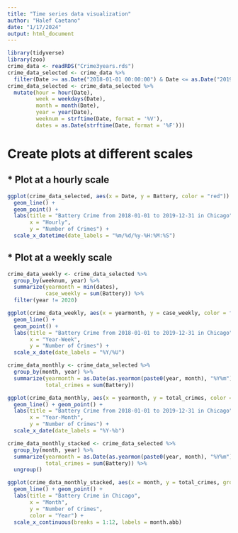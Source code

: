 ```yaml
---
title: "Time series data visualization"
author: "Halef Caetano"
date: "1/17/2024"
output: html_document
---
```


```r
library(tidyverse)
library(zoo)
crime_data <- readRDS("Crime3years.rds")
crime_data_selected <- crime_data %>%
  filter(Date >= as.Date("2018-01-01 00:00:00") & Date <= as.Date("2019-12-31 00:00:00"))
crime_data_selected <- crime_data_selected %>%
  mutate(hour = hour(Date),
         week = weekdays(Date),
         month = month(Date),
         year = year(Date),
         weeknum = strftime(Date, format = '%V'), 
         dates = as.Date(strftime(Date, format = '%F')))  
```


# Create plots at different scales

## * Plot at a hourly scale


```r
ggplot(crime_data_selected, aes(x = Date, y = Battery, color = "red")) +
  geom_line() +
  geom_point() +  
  labs(title = "Battery Crime from 2018-01-01 to 2019-12-31 in Chicago",
       x = "Hourly",
       y = "Number of Crimes") +
  scale_x_datetime(date_labels = "%m/%d/%y-%H:%M:%S")
```


## * Plot at a weekly scale

```r
crime_data_weekly <- crime_data_selected %>%
  group_by(weeknum, year) %>%
  summarize(yearmonth = min(dates), 
            case_weekly = sum(Battery)) %>%
  filter(year != 2020) 

ggplot(crime_data_weekly, aes(x = yearmonth, y = case_weekly, color = factor(year))) +
  geom_line() +
  geom_point() +
  labs(title = "Battery Crime from 2018-01-01 to 2019-12-31 in Chicago",
       x = "Year-Week",
       y = "Number of Crimes") +
  scale_x_date(date_labels = "%Y/%U")
```


```r
crime_data_monthly <- crime_data_selected %>%
  group_by(month, year) %>%
  summarize(yearmonth = as.Date(as.yearmon(paste0(year, month), "%Y%m")),
            total_crimes = sum(Battery))

ggplot(crime_data_monthly, aes(x = yearmonth, y = total_crimes, color = factor(year))) +
  geom_line() + geom_point() +
  labs(title = "Battery Crime from 2018-01-01 to 2019-12-31 in Chicago",
       x = "Year-Month",
       y = "Number of Crimes") +
  scale_x_date(date_labels = "%Y-%b")
```


```r
crime_data_monthly_stacked <- crime_data_selected %>%
  group_by(month, year) %>%
  summarize(yearmonth = as.Date(as.yearmon(paste0(year, month), "%Y%m")),
            total_crimes = sum(Battery)) %>%
  ungroup()

ggplot(crime_data_monthly_stacked, aes(x = month, y = total_crimes, group = year, color = factor(year))) +
  geom_line() + geom_point() +
  labs(title = "Battery Crime in Chicago",
       x = "Month",
       y = "Number of Crimes",
       color = "Year") +
  scale_x_continuous(breaks = 1:12, labels = month.abb)
```


